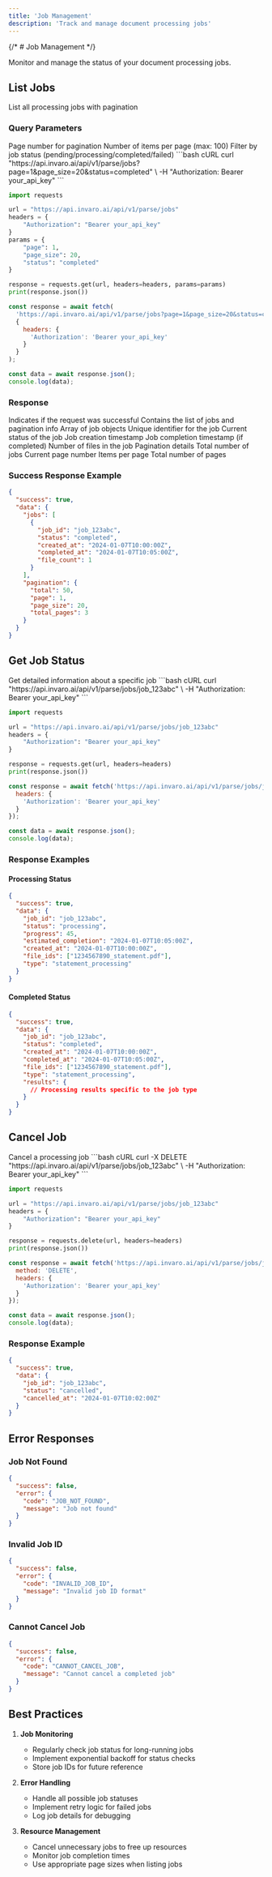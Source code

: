 ```yaml
---
title: 'Job Management'
description: 'Track and manage document processing jobs'
---
```


{/* # Job Management */}

Monitor and manage the status of your document processing jobs.

## List Jobs

<ParamField path="/parse/jobs" method="GET">
  List all processing jobs with pagination
</ParamField>

### Query Parameters

<ResponseField name="page" type="number" default="1">
  Page number for pagination
</ResponseField>

<ResponseField name="page_size" type="number" default="20">
  Number of items per page (max: 100)
</ResponseField>

<ResponseField name="status" type="string">
  Filter by job status (pending/processing/completed/failed)
</ResponseField>

<RequestExample>
```bash cURL
curl "https://api.invaro.ai/api/v1/parse/jobs?page=1&page_size=20&status=completed" \
  -H "Authorization: Bearer your_api_key"
```

```python Python
import requests

url = "https://api.invaro.ai/api/v1/parse/jobs"
headers = {
    "Authorization": "Bearer your_api_key"
}
params = {
    "page": 1,
    "page_size": 20,
    "status": "completed"
}

response = requests.get(url, headers=headers, params=params)
print(response.json())
```

```javascript JavaScript
const response = await fetch(
  'https://api.invaro.ai/api/v1/parse/jobs?page=1&page_size=20&status=completed',
  {
    headers: {
      'Authorization': 'Bearer your_api_key'
    }
  }
);

const data = await response.json();
console.log(data);
```
</RequestExample>

### Response

<ResponseField name="success" type="boolean">
  Indicates if the request was successful
</ResponseField>

<ResponseField name="data" type="object">
  Contains the list of jobs and pagination info
  <Expandable title="properties">
    <ResponseField name="jobs" type="array">
      Array of job objects
      <Expandable title="properties">
        <ResponseField name="job_id" type="string">
          Unique identifier for the job
        </ResponseField>
        <ResponseField name="status" type="string">
          Current status of the job
        </ResponseField>
        <ResponseField name="created_at" type="string">
          Job creation timestamp
        </ResponseField>
        <ResponseField name="completed_at" type="string">
          Job completion timestamp (if completed)
        </ResponseField>
        <ResponseField name="file_count" type="number">
          Number of files in the job
        </ResponseField>
      </Expandable>
    </ResponseField>
    <ResponseField name="pagination" type="object">
      Pagination details
      <Expandable title="properties">
        <ResponseField name="total" type="number">
          Total number of jobs
        </ResponseField>
        <ResponseField name="page" type="number">
          Current page number
        </ResponseField>
        <ResponseField name="page_size" type="number">
          Items per page
        </ResponseField>
        <ResponseField name="total_pages" type="number">
          Total number of pages
        </ResponseField>
      </Expandable>
    </ResponseField>
  </Expandable>
</ResponseField>

### Success Response Example

```json
{
  "success": true,
  "data": {
    "jobs": [
      {
        "job_id": "job_123abc",
        "status": "completed",
        "created_at": "2024-01-07T10:00:00Z",
        "completed_at": "2024-01-07T10:05:00Z",
        "file_count": 1
      }
    ],
    "pagination": {
      "total": 50,
      "page": 1,
      "page_size": 20,
      "total_pages": 3
    }
  }
}
```

## Get Job Status

<ParamField path="/parse/jobs/{job_id}" method="GET">
  Get detailed information about a specific job
</ParamField>

<RequestExample>
```bash cURL
curl "https://api.invaro.ai/api/v1/parse/jobs/job_123abc" \
  -H "Authorization: Bearer your_api_key"
```

```python Python
import requests

url = "https://api.invaro.ai/api/v1/parse/jobs/job_123abc"
headers = {
    "Authorization": "Bearer your_api_key"
}

response = requests.get(url, headers=headers)
print(response.json())
```

```javascript JavaScript
const response = await fetch('https://api.invaro.ai/api/v1/parse/jobs/job_123abc', {
  headers: {
    'Authorization': 'Bearer your_api_key'
  }
});

const data = await response.json();
console.log(data);
```
</RequestExample>

### Response Examples

#### Processing Status
```json
{
  "success": true,
  "data": {
    "job_id": "job_123abc",
    "status": "processing",
    "progress": 45,
    "estimated_completion": "2024-01-07T10:05:00Z",
    "created_at": "2024-01-07T10:00:00Z",
    "file_ids": ["1234567890_statement.pdf"],
    "type": "statement_processing"
  }
}
```

#### Completed Status
```json
{
  "success": true,
  "data": {
    "job_id": "job_123abc",
    "status": "completed",
    "created_at": "2024-01-07T10:00:00Z",
    "completed_at": "2024-01-07T10:05:00Z",
    "file_ids": ["1234567890_statement.pdf"],
    "type": "statement_processing",
    "results": {
      // Processing results specific to the job type
    }
  }
}
```

## Cancel Job

<ParamField path="/parse/jobs/{job_id}" method="DELETE">
  Cancel a processing job
</ParamField>

<RequestExample>
```bash cURL
curl -X DELETE "https://api.invaro.ai/api/v1/parse/jobs/job_123abc" \
  -H "Authorization: Bearer your_api_key"
```

```python Python
import requests

url = "https://api.invaro.ai/api/v1/parse/jobs/job_123abc"
headers = {
    "Authorization": "Bearer your_api_key"
}

response = requests.delete(url, headers=headers)
print(response.json())
```

```javascript JavaScript
const response = await fetch('https://api.invaro.ai/api/v1/parse/jobs/job_123abc', {
  method: 'DELETE',
  headers: {
    'Authorization': 'Bearer your_api_key'
  }
});

const data = await response.json();
console.log(data);
```
</RequestExample>

### Response Example

```json
{
  "success": true,
  "data": {
    "job_id": "job_123abc",
    "status": "cancelled",
    "cancelled_at": "2024-01-07T10:02:00Z"
  }
}
```

## Error Responses

### Job Not Found
```json
{
  "success": false,
  "error": {
    "code": "JOB_NOT_FOUND",
    "message": "Job not found"
  }
}
```

### Invalid Job ID
```json
{
  "success": false,
  "error": {
    "code": "INVALID_JOB_ID",
    "message": "Invalid job ID format"
  }
}
```

### Cannot Cancel Job
```json
{
  "success": false,
  "error": {
    "code": "CANNOT_CANCEL_JOB",
    "message": "Cannot cancel a completed job"
  }
}
```

## Best Practices

1. **Job Monitoring**
   - Regularly check job status for long-running jobs
   - Implement exponential backoff for status checks
   - Store job IDs for future reference

2. **Error Handling**
   - Handle all possible job statuses
   - Implement retry logic for failed jobs
   - Log job details for debugging

3. **Resource Management**
   - Cancel unnecessary jobs to free up resources
   - Monitor job completion times
   - Use appropriate page sizes when listing jobs 